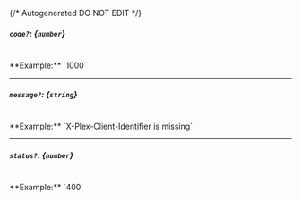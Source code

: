 {/* Autogenerated DO NOT EDIT  */}
##### `code?`: *{`number`}*
<br/>
**Example:** `1000`

---
##### `message?`: *{`string`}*
<br/>
**Example:** `X-Plex-Client-Identifier is missing`

---
##### `status?`: *{`number`}*
<br/>
**Example:** `400`


